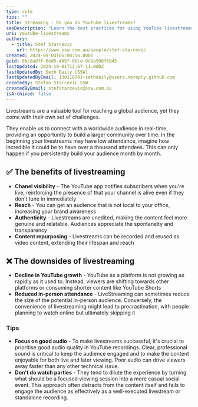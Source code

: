 ```yaml
---
type: rule
tips: ""
title: Streaming - Do you do Youtube livestreams?
seoDescription: "Learn the best practices for using YouTube livestreams to engage with your audience effectively."
uri: youtube-livestreams
authors:
  - title: Stef Starcevic
    url: https://www.ssw.com.au/people/stef-starcevic
created: 2024-09-03T05:04:56.000Z
guid: 8bc8adff-6ed5-465f-80ce-8c2a998f6845
lastUpdated: 2024-10-01T12:57:11.000Z
lastUpdatedBy: Seth Daily [SSW]
lastUpdatedByEmail: 130118701+sethdaily@users.noreply.github.com
createdBy: Stefan Starcevic SSW
createdByEmail: stefstarcevic@ssw.com.au
isArchived: false
---
```

Livestreams are a valuable tool for reaching a global audience, yet they come with their own set of challenges.

They enable us to connect with a worldwide audience in real-time, providing an opportunity to build a larger community over time. In the beginning your livestreams may have low attendance, imagine how incredible it could be to have over a thousand attendees. This can only happen if you persistently build your audience month by month.

## ✅ The benefits of livestreaming

* **Chanel visibility** - The YouTube app notifies subscribers when you're live, reinforcing the presence of that your channel is alive even if they don’t tune in immediately
* **Reach** - You can get an audience that is not local to your office, increasing your brand awareness
* **Authenticity** - Livestreams are unedited, making the content feel more genuine and relatable. Audiences appreciate the spontaneity and transparency
* **Content repurposing** - Livestreams can be recorded and reused as video content, extending their lifespan and reach

## ❌ The downsides of livestreaming

* **Decline in YouTube growth** - YouTube as a platform is not growing as rapidly as it used to. Instead, viewers are shifting towards other platforms or consuming shorter content like YouTube Shorts
* **Reduced in-person attendance** - LiveStreaming can sometimes reduce the size of the potential in-person audience. Conversely, the convenience of livestreaming might lead to procrastination, with people planning to watch online but ultimately skipping it

### Tips

* **Focus on good audio** - To make livestreams successful, it's crucial to prioritise good audio quality in YouTube recordings. Clear, professional sound is critical to keep the audience engaged and to make the content enjoyable for both live and later viewing. Poor audio can drive viewers away faster than any other technical issue.
* **Don't do watch parties** - They tend to dilute the experience by turning what should be a focused viewing session into a more casual social event. This approach often detracts from the content itself and fails to engage the audience as effectively as a well-executed livestream or standalone recording.
